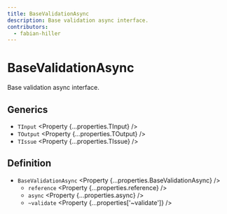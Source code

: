 ```yaml
---
title: BaseValidationAsync
description: Base validation async interface.
contributors:
  - fabian-hiller
---
```



# BaseValidationAsync

Base validation async interface.

## Generics

- `TInput` <Property {...properties.TInput} />
- `TOutput` <Property {...properties.TOutput} />
- `TIssue` <Property {...properties.TIssue} />

## Definition

- `BaseValidationAsync` <Property {...properties.BaseValidationAsync} />
  - `reference` <Property {...properties.reference} />
  - `async` <Property {...properties.async} />
  - `~validate` <Property {...properties['~validate']} />
